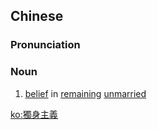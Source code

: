 {{also|独身主义}}
==Chinese==
{{zh-forms|s=独身主义|type=22}}

===Pronunciation===
{{zh-pron
|m=dúshēnzhǔyì
|cat=n
}}

===Noun===
{{zh-noun}}

# [[belief]] in [[remaining]] [[unmarried]]

[[ko:獨身主義]]